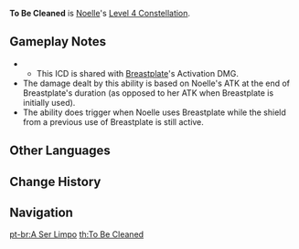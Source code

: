 {{Constellation Infobox
|image       = Constellation To Be Cleaned.png
|description = When [[Breastplate]]'s duration expires or it is destroyed by DMG, it will deal 400% ATK of {{Color|Geo DMG}} to surrounding opponents.
|level       = 4
|character   = Noelle
|scale_att1  = ATK
}}
'''To Be Cleaned''' is [[Noelle]]'s [[Level 4 Constellation]].

==Gameplay Notes==
* {{TalentNote|icd|The extra Geo DMG}}
** This ICD is shared with [[Breastplate]]'s Activation DMG.
* The damage dealt by this ability is based on Noelle's ATK at the end of Breastplate's duration (as opposed to her ATK when Breastplate is initially used).
* The ability does trigger when Noelle uses Breastplate while the shield from a previous use of Breastplate is still active.

==Other Languages==
{{Other Languages
|en      = To Be Cleaned
|zhs     = 之后会扫干净的
|zhs_rm  = Zhīhòu huì sǎo gānjìng de
|zht     = 之後會掃乾淨的
|zht_rm  = Zhīhòu huì sǎo gānjìng de
|zh_tl   = To Be Cleaned Later
|ja      = 綺麗にしますから
|ja_rm   = Kirei ni Shimasu Kara
|ja_tl   = As I Make It Clear
|ko      = 나중에 청소할게요
|ko_rm   = Najung-e Cheongsohalgeyo
|ko_tl   = I Will Clean it Later
|es      = Limpieza obligada
|es_tl   = Forced Cleaning
|fr      = Je vais nettoyer après
|fr_tl   = I Will Clean Up After
|ru      = Всё будет чисто
|ru_tl   = 
|th      = To Be Cleaned
|vi      = Sẽ Dọn Dẹp Sạch Sẽ
|vi_tl   = Will Be Cleaned
|de      = Zur Säuberung vorgesehen
|de_tl   = Designated for Cleaning
|id      = To Be Cleaned
|pt      = A Ser Limpo
|pt_tl   = To Be Cleaned
}}

==Change History==
{{Change History|1.0}}

==Navigation==
{{Talent Navbox|Noelle}}
[[pt-br:A Ser Limpo]]
[[th:To Be Cleaned]]